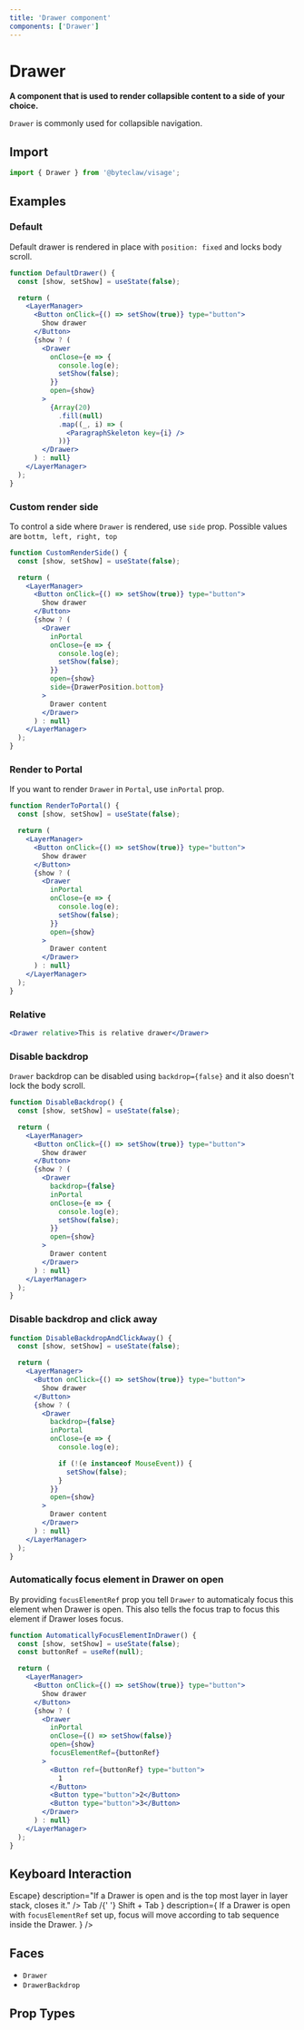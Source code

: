```yaml
---
title: 'Drawer component'
components: ['Drawer']
---
```


# Drawer

**A component that is used to render collapsible content to a side of your choice.**

`Drawer` is commonly used for collapsible navigation.

## Import

```js transpile=false
import { Drawer } from '@byteclaw/visage';
```

## Examples

### Default

Default drawer is rendered in place with `position: fixed` and locks body scroll.

```jsx live=true
function DefaultDrawer() {
  const [show, setShow] = useState(false);

  return (
    <LayerManager>
      <Button onClick={() => setShow(true)} type="button">
        Show drawer
      </Button>
      {show ? (
        <Drawer
          onClose={e => {
            console.log(e);
            setShow(false);
          }}
          open={show}
        >
          {Array(20)
            .fill(null)
            .map((_, i) => (
              <ParagraphSkeleton key={i} />
            ))}
        </Drawer>
      ) : null}
    </LayerManager>
  );
}
```

### Custom render side

To control a side where `Drawer` is rendered, use `side` prop. Possible values are `bottm, left, right, top`

```jsx live=true
function CustomRenderSide() {
  const [show, setShow] = useState(false);

  return (
    <LayerManager>
      <Button onClick={() => setShow(true)} type="button">
        Show drawer
      </Button>
      {show ? (
        <Drawer
          inPortal
          onClose={e => {
            console.log(e);
            setShow(false);
          }}
          open={show}
          side={DrawerPosition.bottom}
        >
          Drawer content
        </Drawer>
      ) : null}
    </LayerManager>
  );
}
```

### Render to Portal

If you want to render `Drawer` in `Portal`, use `inPortal` prop.

```jsx live=true
function RenderToPortal() {
  const [show, setShow] = useState(false);

  return (
    <LayerManager>
      <Button onClick={() => setShow(true)} type="button">
        Show drawer
      </Button>
      {show ? (
        <Drawer
          inPortal
          onClose={e => {
            console.log(e);
            setShow(false);
          }}
          open={show}
        >
          Drawer content
        </Drawer>
      ) : null}
    </LayerManager>
  );
}
```

### Relative

```jsx live=true
<Drawer relative>This is relative drawer</Drawer>
```

### Disable backdrop

`Drawer` backdrop can be disabled using `backdrop={false}` and it also doesn't lock the body scroll.

```jsx live=true
function DisableBackdrop() {
  const [show, setShow] = useState(false);

  return (
    <LayerManager>
      <Button onClick={() => setShow(true)} type="button">
        Show drawer
      </Button>
      {show ? (
        <Drawer
          backdrop={false}
          inPortal
          onClose={e => {
            console.log(e);
            setShow(false);
          }}
          open={show}
        >
          Drawer content
        </Drawer>
      ) : null}
    </LayerManager>
  );
}
```

### Disable backdrop and click away

```jsx live=true
function DisableBackdropAndClickAway() {
  const [show, setShow] = useState(false);

  return (
    <LayerManager>
      <Button onClick={() => setShow(true)} type="button">
        Show drawer
      </Button>
      {show ? (
        <Drawer
          backdrop={false}
          inPortal
          onClose={e => {
            console.log(e);

            if (!(e instanceof MouseEvent)) {
              setShow(false);
            }
          }}
          open={show}
        >
          Drawer content
        </Drawer>
      ) : null}
    </LayerManager>
  );
}
```

### Automatically focus element in Drawer on open

By providing `focusElementRef` prop you tell `Drawer` to automaticaly focus this element when Drawer is open.
This also tells the focus trap to focus this element if Drawer loses focus.

```jsx live=true
function AutomaticallyFocusElementInDrawer() {
  const [show, setShow] = useState(false);
  const buttonRef = useRef(null);

  return (
    <LayerManager>
      <Button onClick={() => setShow(true)} type="button">
        Show drawer
      </Button>
      {show ? (
        <Drawer
          inPortal
          onClose={() => setShow(false)}
          open={show}
          focusElementRef={buttonRef}
        >
          <Button ref={buttonRef} type="button">
            1
          </Button>
          <Button type="button">2</Button>
          <Button type="button">3</Button>
        </Drawer>
      ) : null}
    </LayerManager>
  );
}
```

## Keyboard Interaction

<DescriptionList>
  <DescriptionListItem
    term={<KeyboardKey>Escape</KeyboardKey>}
    description="If a Drawer is open and is the top most layer in layer stack, closes it."
  />
  <DescriptionListItem
    term={
      <>
        <KeyboardKey>Tab</KeyboardKey> /{' '}
        <Text styles={{ whiteSpace: 'nowrap' }}>
          <KeyboardKey>Shift</KeyboardKey> + <KeyboardKey>Tab</KeyboardKey>
        </Text>
      </>
    }
    description={
      <Text>
        If a Drawer is open with <Code>focusElementRef</Code> set up, focus will
        move according to tab sequence inside the Drawer.
      </Text>
    }
  />
</DescriptionList>

## Faces

- `Drawer`
- `DrawerBackdrop`

## Prop Types

<PropTypes component="Drawer" />
